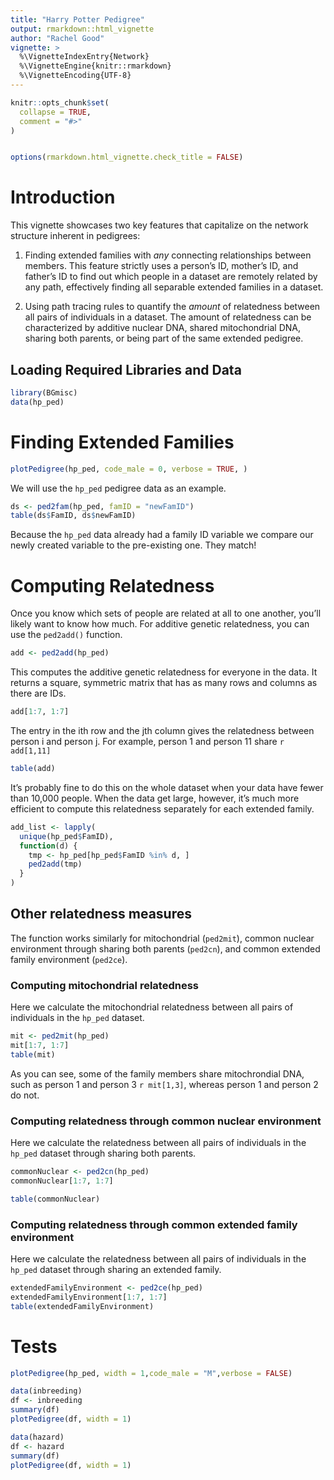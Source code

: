 ```yaml
---
title: "Harry Potter Pedigree"
output: rmarkdown::html_vignette
author: "Rachel Good"
vignette: >
  %\VignetteIndexEntry{Network}
  %\VignetteEngine{knitr::rmarkdown}
  %\VignetteEncoding{UTF-8}
---
```


```r
knitr::opts_chunk$set(
  collapse = TRUE,
  comment = "#>"
)


options(rmarkdown.html_vignette.check_title = FALSE)
```

# Introduction

This vignette showcases two key features that capitalize on the network
structure inherent in pedigrees:

1.  Finding extended families with *any* connecting relationships
    between members. This feature strictly uses a person's ID, mother's
    ID, and father's ID to find out which people in a dataset are
    remotely related by any path, effectively finding all separable
    extended families in a dataset.

2.  Using path tracing rules to quantify the *amount* of relatedness
    between all pairs of individuals in a dataset. The amount of
    relatedness can be characterized by additive nuclear DNA, shared
    mitochondrial DNA, sharing both parents, or being part of the same
    extended pedigree.

## Loading Required Libraries and Data

```r
library(BGmisc)
data(hp_ped)
```

# Finding Extended Families


```r
plotPedigree(hp_ped, code_male = 0, verbose = TRUE, )
```

We will use the `hp_ped` pedigree data as an example.

```r
ds <- ped2fam(hp_ped, famID = "newFamID")
table(ds$FamID, ds$newFamID)
```

Because the `hp_ped` data already had a family ID variable we compare
our newly created variable to the pre-existing one. They match!

# Computing Relatedness

Once you know which sets of people are related at all to one another,
you'll likely want to know how much. For additive genetic relatedness,
you can use the `ped2add()` function.

```r
add <- ped2add(hp_ped)
```

This computes the additive genetic relatedness for everyone in the data.
It returns a square, symmetric matrix that has as many rows and columns
as there are IDs.

```r
add[1:7, 1:7]
```

The entry in the ith row and the jth column gives the relatedness
between person i and person j. For example, person 1 and person 11 share
`r add[1,11]`

```r
table(add)
```

It's probably fine to do this on the whole dataset when your data have
fewer than 10,000 people. When the data get large, however, it's much
more efficient to compute this relatedness separately for each extended
family.

```r
add_list <- lapply(
  unique(hp_ped$FamID),
  function(d) {
    tmp <- hp_ped[hp_ped$FamID %in% d, ]
    ped2add(tmp)
  }
)
```

## Other relatedness measures

The function works similarly for mitochondrial (`ped2mit`), common
nuclear environment through sharing both parents (`ped2cn`), and common
extended family environment (`ped2ce`).

### Computing mitochondrial relatedness

Here we calculate the mitochondrial relatedness between all pairs of
individuals in the `hp_ped` dataset.

```r
mit <- ped2mit(hp_ped)
mit[1:7, 1:7]
table(mit)
```

As you can see, some of the family members share mitochrondial DNA, such
as person 1 and person 3 `r mit[1,3]`, whereas person 1 and person 2 do
not.

### Computing relatedness through common nuclear environment

Here we calculate the relatedness between all pairs of individuals in
the `hp_ped` dataset through sharing both parents.

```r
commonNuclear <- ped2cn(hp_ped)
commonNuclear[1:7, 1:7]

table(commonNuclear)
```

### Computing relatedness through common extended family environment

Here we calculate the relatedness between all pairs of individuals in
the `hp_ped` dataset through sharing an extended family.

```r
extendedFamilyEnvironment <- ped2ce(hp_ped)
extendedFamilyEnvironment[1:7, 1:7]
table(extendedFamilyEnvironment)
```



# Tests
```r
plotPedigree(hp_ped, width = 1,code_male = "M",verbose = FALSE)

```

```r
data(inbreeding)
df <- inbreeding
summary(df)
plotPedigree(df, width = 1)

data(hazard)
df <- hazard
summary(df)
plotPedigree(df, width = 1)
```
